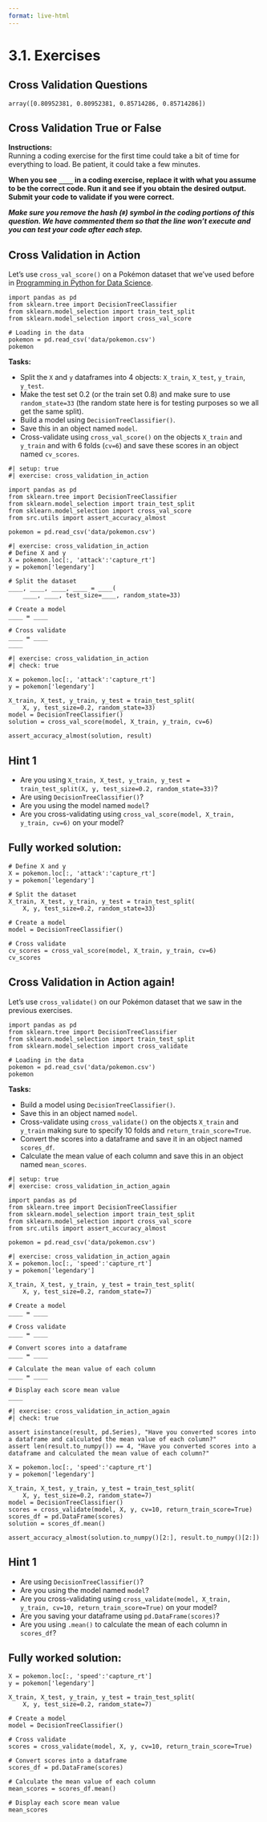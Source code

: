 ```yaml
---
format: live-html
---
```


<script src='../../src/quiz.js'></script>

# 3.1. Exercises

## Cross Validation Questions

<div id='mcq1'></div>
<script>
    generateQuiz(
        'mcq1',
        'Question 1',
        'We carry out cross-validation to avoid reusing the same validation set again and again. Let’s say you do a 10-fold cross-validation on 1000 examples. For each fold, how many examples do you train on?',
        {
        '1000': 'Remember that we leave a portion of the examples out to validate on.',
        '100': 'This is how many examples are in 1 fold but not necessarily trained on.',
        '900': '',
        '10': 'This is the number of folds, not examples.',
        },
        '900',
    );
</script>

<div id='mcq2'></div>
<script>
    generateQuiz(
        'mcq2',
        'Question 2',
        'With a 10-fold cross-validation, you split 1000 examples into 10-folds. For each fold, when you are done, you add up the accuracies from each fold and divide by what?',
        {
        '1000': 'This is the number of examples. We would get a very low score if we divided by this.',
        '100': 'This is how many examples are in 1 fold.',
        '900': 'This is the number of examples we are training on.',
        '10': '',
        },
        '10',
    );
</script>

```out
array([0.80952381, 0.80952381, 0.85714286, 0.85714286])
```

<div id='mcq3'></div>
<script>
    generateQuiz(
        'mcq3',
        'Question 3',
        'Given this output of cross_val_score(), what was the value of 𝑘?',
        {
        '0': 'There must have been some positive value for k.',
        '1': 'How many items are there in the array?',
        '4': 'Great work!',
        '8': 'Not this time!',
        },
        '4',
    );
</script>

## Cross Validation True or False

<div id='mcq4'></div>
<script>
    generateQuiz(
        'mcq4',
        'Question 1',
        '𝑘-fold cross-validation calls fit 𝑘 times and predict 𝑘 times.',
        {
        'True': 'Fit and predict are both called k times!',
        'False': 'How many times are fit and predict called on 1 fold - cross-validation?',
        },
        'True',
    );
</script>

<div id='mcq5'></div>
<script>
    generateQuiz(
        'mcq5',
        'Question 2',
        'The goal of cross-validation is to obtain a better estimate of test score than just using a single validation set.',
        {
        'True': 'Nailed it!',
        'False': 'We use cross validation to estimate our test score better.',
        },
        'True',
    );
</script>

<div id='mcq6'></div>
<script>
    generateQuiz(
        'mcq6',
        'Question 3',
        'The main disadvantage of using a large 𝑘 in cross-validation is running time.',
        {
        'True': 'Nailed it!',
        'False': 'Since we need to train multiple times and predict multiple times, it can be very time-consuming.',
        },
        'True',
    );
</script>

**Instructions:**    
Running a coding exercise for the first time could take a bit of time for everything to load.  Be patient, it could take a few minutes. 

**When you see `____` in a coding exercise, replace it with what you assume to be the correct code.  Run it and see if you obtain the desired output.  Submit your code to validate if you were correct.**

_**Make sure you remove the hash (`#`) symbol in the coding portions of this question.  We have commented them so that the line won't execute and you can test your code after each step.**_


## Cross Validation in Action

Let's use `cross_val_score()` on a Pokémon dataset that we've used before in <a href="https://prog-learn.mds.ubc.ca/" target="_blank">Programming in Python for Data Science</a>.

```pyodide
import pandas as pd
from sklearn.tree import DecisionTreeClassifier
from sklearn.model_selection import train_test_split
from sklearn.model_selection import cross_val_score

# Loading in the data
pokemon = pd.read_csv('data/pokemon.csv')
pokemon
```

**Tasks:** 

- Split the `X` and `y` dataframes into 4 objects: `X_train`, `X_test`, `y_train`, `y_test`. 
- Make the test set 0.2 (or the train set 0.8) and make sure to use `random_state=33` (the random state here is for testing purposes so we all get the same split). 
- Build a model using `DecisionTreeClassifier()`. 
- Save this in an object named `model`. 
- Cross-validate using `cross_val_score()` on the objects `X_train` and `y_train` and with 6 folds (`cv=6`) and save these scores in an object named `cv_scores`. 


```pyodide
#| setup: true
#| exercise: cross_validation_in_action

import pandas as pd
from sklearn.tree import DecisionTreeClassifier
from sklearn.model_selection import train_test_split
from sklearn.model_selection import cross_val_score
from src.utils import assert_accuracy_almost

pokemon = pd.read_csv('data/pokemon.csv')
```


```pyodide
#| exercise: cross_validation_in_action
# Define X and y
X = pokemon.loc[:, 'attack':'capture_rt']
y = pokemon['legendary']

# Split the dataset
____, ____, ____, ____ = ____(
    ____, ____, test_size=____, random_state=33)

# Create a model
____ = ____

# Cross validate
____ = ____
____
```

```pyodide
#| exercise: cross_validation_in_action
#| check: true

X = pokemon.loc[:, 'attack':'capture_rt']
y = pokemon['legendary']

X_train, X_test, y_train, y_test = train_test_split(
    X, y, test_size=0.2, random_state=33)
model = DecisionTreeClassifier()
solution = cross_val_score(model, X_train, y_train, cv=6)

assert_accuracy_almost(solution, result)
```

:::: { .hint exercise="cross_validation_in_action"}
::: { .callout-note collapse="false"}

## Hint 1

- Are you using `X_train, X_test, y_train, y_test = train_test_split(X, y, test_size=0.2, random_state=33)`? 
- Are using `DecisionTreeClassifier()`?
- Are you using the model named `model`?
- Are you cross-validating using `cross_val_score(model, X_train, y_train, cv=6)` on your model?

:::
::::

:::: { .solution exercise="cross_validation_in_action" }
::: { .callout-tip collapse="false"}

## Fully worked solution:

```pyodide
# Define X and y
X = pokemon.loc[:, 'attack':'capture_rt']
y = pokemon['legendary']

# Split the dataset
X_train, X_test, y_train, y_test = train_test_split(
    X, y, test_size=0.2, random_state=33)

# Create a model
model = DecisionTreeClassifier()

# Cross validate
cv_scores = cross_val_score(model, X_train, y_train, cv=6)
cv_scores
```

:::
::::

## Cross Validation in Action again!

Let's use `cross_validate()` on our Pokémon dataset that we saw in the previous exercises.  

```pyodide
import pandas as pd
from sklearn.tree import DecisionTreeClassifier
from sklearn.model_selection import train_test_split
from sklearn.model_selection import cross_validate

# Loading in the data
pokemon = pd.read_csv('data/pokemon.csv')
pokemon
```

**Tasks:**

- Build a model using `DecisionTreeClassifier()`. 
- Save this in an object named `model`. 
- Cross-validate using `cross_validate()` on the objects `X_train` and `y_train` making sure to specify 10 folds and `return_train_score=True`.
- Convert the scores into a dataframe and save it in an object named `scores_df`.
- Calculate the mean value of each column and save this in an object named `mean_scores`. 


```pyodide
#| setup: true
#| exercise: cross_validation_in_action_again

import pandas as pd
from sklearn.tree import DecisionTreeClassifier
from sklearn.model_selection import train_test_split
from sklearn.model_selection import cross_val_score
from src.utils import assert_accuracy_almost

pokemon = pd.read_csv('data/pokemon.csv')
```


```pyodide
#| exercise: cross_validation_in_action_again
X = pokemon.loc[:, 'speed':'capture_rt']
y = pokemon['legendary']

X_train, X_test, y_train, y_test = train_test_split(
    X, y, test_size=0.2, random_state=7)

# Create a model
____ = ____

# Cross validate
____ = ____

# Convert scores into a dataframe
____ = ____

# Calculate the mean value of each column
____ = ____

# Display each score mean value
____
```

```pyodide
#| exercise: cross_validation_in_action_again
#| check: true

assert isinstance(result, pd.Series), "Have you converted scores into a dataframe and calculated the mean value of each column?"
assert len(result.to_numpy()) == 4, "Have you converted scores into a dataframe and calculated the mean value of each column?"

X = pokemon.loc[:, 'speed':'capture_rt']
y = pokemon['legendary']

X_train, X_test, y_train, y_test = train_test_split(
    X, y, test_size=0.2, random_state=7)
model = DecisionTreeClassifier()
scores = cross_validate(model, X, y, cv=10, return_train_score=True)
scores_df = pd.DataFrame(scores)
solution = scores_df.mean()

assert_accuracy_almost(solution.to_numpy()[2:], result.to_numpy()[2:])
```

:::: { .hint exercise="cross_validation_in_action_again"}
::: { .callout-note collapse="false"}

## Hint 1

- Are using `DecisionTreeClassifier()`?
- Are you using the model named `model`?
- Are you cross-validating using `cross_validate(model, X_train, y_train, cv=10, return_train_score=True)` on your model?
- Are you saving your dataframe using `pd.DataFrame(scores)`?
- Are you using `.mean()` to calculate the mean of each column in `scores_df`?

:::
::::

:::: { .solution exercise="cross_validation_in_action_again" }
::: { .callout-tip collapse="false"}

## Fully worked solution:

```pyodide
X = pokemon.loc[:, 'speed':'capture_rt']
y = pokemon['legendary']

X_train, X_test, y_train, y_test = train_test_split(
    X, y, test_size=0.2, random_state=7)

# Create a model
model = DecisionTreeClassifier()

# Cross validate
scores = cross_validate(model, X, y, cv=10, return_train_score=True)

# Convert scores into a dataframe
scores_df = pd.DataFrame(scores)

# Calculate the mean value of each column
mean_scores = scores_df.mean()

# Display each score mean value
mean_scores
```

:::
::::